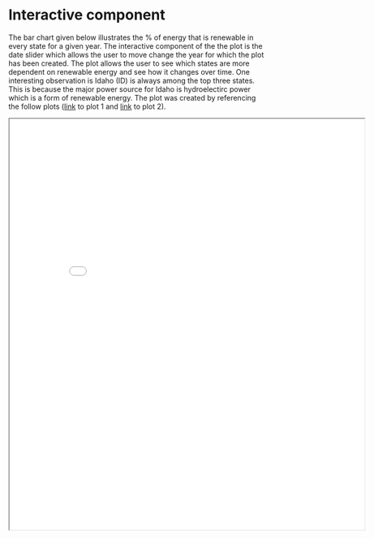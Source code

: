 # Interactive component

The bar chart given below illustrates the % of energy that is renewable in every state for a given year. The interactive component of the the plot is the date slider which allows the user to move change the year for which the plot has been created. The plot allows the user to see which states are more dependent on renewable energy and see how it changes over time. One interesting observation is Idaho (ID) is always among the top three states. This is because the major power source for Idaho is hydroelectirc power which is a form of renewable energy. The plot was created by referencing the follow plots ([link](https://bl.ocks.org/martinjc/f2241a09bd18caad10fc7249ca5d7816) to plot 1 and [link](https://bl.ocks.org/martinjc/8a2a545d5c48ef1ff65b747554332e3d) to plot 2).

<iframe src="draft code/interactive.html" width="700" height="810"></iframe>